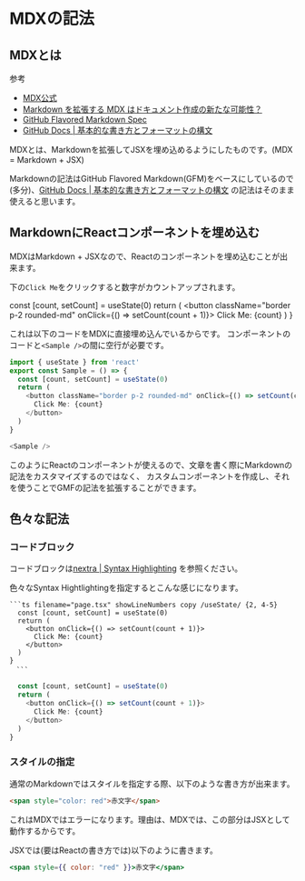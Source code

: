 
# MDXの記法

## MDXとは
参考
- [MDX公式](https://mdxjs.com/)
- [Markdown を拡張する MDX はドキュメント作成の新たな可能性？](https://zenn.dev/spring_raining/articles/3eb62ff93df1eb)
- [GitHub Flavored Markdown Spec](https://github.github.com/gfm/)
- [GitHub Docs | 基本的な書き方とフォーマットの構文](https://docs.github.com/ja/github/writing-on-github/basic-writing-and-formatting-syntax)

MDXとは、Markdownを拡張してJSXを埋め込めるようにしたものです。(MDX = Markdown + JSX)

Markdownの記法はGitHub Flavored Markdown(GFM)をベースにしているので(多分)、[GitHub Docs | 基本的な書き方とフォーマットの構文](https://docs.github.com/ja/github/writing-on-github/basic-writing-and-formatting-syntax)
の記法はそのまま使えると思います。

## MarkdownにReactコンポーネントを埋め込む
MDXはMarkdown + JSXなので、Reactのコンポーネントを埋め込むことが出来ます。

下の`Click Me`をクリックすると数字がカウントアップされます。

  const [count, setCount] = useState(0)
  return (
    <button className="border p-2 rounded-md" onClick={() => setCount(count + 1)}>
      Click Me: {count}
    </button>
  )
}

<Sample />

これは以下のコードをMDXに直接埋め込んでいるからです。
<Notis type="caution">
  コンポーネントのコードと`<Sample />`の間に空行が必要です。
</Notis>

```ts
import { useState } from 'react'
export const Sample = () => {
  const [count, setCount] = useState(0)
  return (
    <button className="border p-2 rounded-md" onClick={() => setCount(count + 1)}>
      Click Me: {count}
    </button>
  )
}

<Sample />
```

このようにReactのコンポーネントが使えるので、文章を書く際にMarkdownの記法をカスタマイズするのではなく、
カスタムコンポーネントを作成し、それを使うことでGMFの記法を拡張することができます。

## 色々な記法
### コードブロック
コードブロックは[nextra | Syntax Highlighting](https://nextra.site/docs/guide/syntax-highlighting)
を参照ください。

色々なSyntax Hightlightingを指定するとこんな感じになります。
```
```ts filename="page.tsx" showLineNumbers copy /useState/ {2, 4-5}
  const [count, setCount] = useState(0)
  return (
    <button onClick={() => setCount(count + 1)}>
      Click Me: {count}
    </button>
  )
}
　```
```

```ts filename="page.tsx" showLineNumbers copy /useState/ {2, 4-5}
  const [count, setCount] = useState(0)
  return (
    <button onClick={() => setCount(count + 1)}>
      Click Me: {count}
    </button>
  )
}
```

### スタイルの指定
通常のMarkdownではスタイルを指定する際、以下のような書き方が出来ます。
```html
<span style="color: red">赤文字</span>
```
これはMDXではエラーになります。理由は、MDXでは、この部分はJSXとして動作するからです。

JSXでは(要はReactの書き方では)以下のように書きます。
```jsx
<span style={{ color: "red" }}>赤文字</span>
```
